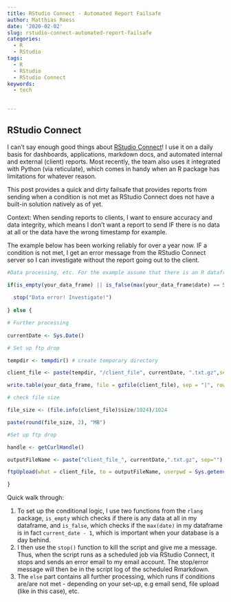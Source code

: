 ```yaml
---
title: RStudio Connect - Automated Report Failsafe
author: Matthias Raess
date: '2020-02-02'
slug: rstudio-connect-automated-report-failsafe
categories:
  - R
  - RStudio
tags:
  - R
  - RStudio
  - RStudio Connect
keywords:
  - tech
  

---
```


## RStudio Connect

I can't say enough good things about [RStudio Connect](https://rstudio.com/products/connect/)! I use it on a daily basis for dashboards, applications, markdown docs, and automated internal and external (client) reports. Most recently, the team also uses it integrated with Python (via reticulate), which comes in handy when an R package has limitations for whatever reason.

This post provides a quick and dirty failsafe that provides reports from sending when a condition is not met as RStudio Connect does not have a built-in solution natively as of yet.

Context: When sending reports to clients, I want to ensure accuracy and data integrity, which means I don't want a report to send IF there is no data at all or the data have the wrong timestamp for example.

The example below has been working reliably for over a year now. IF a condition is not met, I get an error message from the RStudio Connect server so I can investigate without the report going out to the client.

```r

#Data processing, etc. For the example assume that there is an R dataframe with your data to be #sent to the client.

```

```r

if(is_empty(your_data_frame) || is_false(max(your_data_frame$date) == Sys.Date() - 1)){
  
  stop("Data error! Investigate!")
  
} else {

# Further processing
  
currentDate <- Sys.Date() 

# Set up ftp drop

tempdir <- tempdir() # create temporary directory

client_file <- paste(tempdir, "/client_file", currentDate, ".txt.gz",sep = "") # file-path

write.table(your_data_frame, file = gzfile(client_file), sep = "|", row.names = FALSE) # write .txt file

# check file size

file_size <- (file.info(client_file)$size/1024)/1024

paste(round(file_size, 2), "MB")

#Set up ftp drop

handle <- getCurlHandle()

outputFileName <- paste("client_file_", currentDate,".txt.gz", sep="")

ftpUpload(what = client_file, to = outputFileName, userpwd = Sys.getenv("user_pwd"), curl = handle)

}
```

Quick walk through:

1. To set up the conditional logic, I use two functions from the `rlang` package, `is_empty` which checks if there is any data at all in my dataframe, and `is_false`, which checks if the `max(date)` in my dataframe is in fact `current_date - 1`, which is important when your database is a day behind.
2. I then use the `stop()` function to kill the script and give me a message. Thus, when the script runs as a scheduled job via RStudio Connect, it stops and sends an error email to my email account. The stop/error message will then be in the script log of the scheduled Rmarkdown.
3. The `else` part contains all further processing, which runs if conditions are/are not met - depending on your set-up, e.g email send, file upload (like in this case), etc.